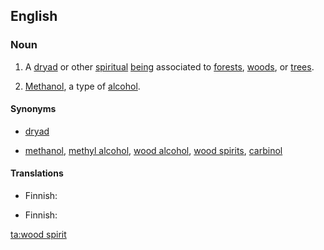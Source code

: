 ==English==
{{wikipedia}}

===Noun===
{{en-noun|s|-|sg=[[wood]] [[spirit]]}}

# {{countable}} A [[dryad]] or other [[spiritual]] [[being]] associated to [[forest]]s, [[woods]], or [[tree]]s.
# {{uncountable|often '''the wood spirit'''}} [[methanol|Methanol]], a type of [[alcohol]].

====Synonyms====
* {{sense|spiritual being}} [[dryad]]
* {{sense|alcohol}} [[methanol]], [[methyl alcohol]], [[wood alcohol]], [[wood spirits]], [[carbinol]]

====Translations====
{{trans-top|spiritual being}}
* Finnish: {{t|fi|metsänhenki}}
{{trans-mid}}
{{trans-bottom}}

{{trans-top|alcohol}}
* Finnish: {{t|fi|metanoli}}
{{trans-mid}}
{{trans-bottom}}

[[ta:wood spirit]]